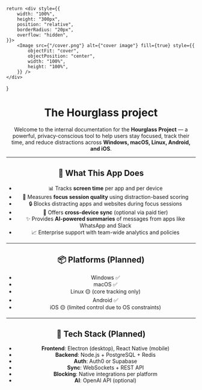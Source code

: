     return <div style={{
        width: "100%",
        height: "300px",
        position: "relative",
        borderRadius: "20px",
        overflow: "hidden",
    }}>
        <Image src={"/cover.png"} alt={"cover image"} fill={true} style={{
            objectFit: "cover",
            objectPosition: "center",
            width: "100%",
            height: "100%",
        }} />
    </div>
}

<Header />

# The Hourglass project
Welcome to the internal documentation for the **Hourglass Project** — a powerful, privacy-conscious tool to help users stay focused, track their time, and reduce distractions across **Windows, macOS, Linux, Android, and iOS**.

---

## 🚀 What This App Does

- 📊 Tracks **screen time** per app and per device
- 🧠 Measures **focus session quality** using distraction-based scoring
- 🔒 Blocks distracting apps and websites during focus sessions
- 🔄 Offers **cross-device sync** (optional via paid tier)
- ✨ Provides **AI-powered summaries** of messages from apps like WhatsApp and Slack
- 📈 Enterprise support with team-wide analytics and policies

---

## 📦 Platforms (Planned)

- Windows ✅
- macOS ✅
- Linux 🟡 (core tracking only)
- Android ✅
- iOS 🟡 (limited control due to OS constraints)

---

## 🧱 Tech Stack (Planned)

- **Frontend**: Electron (desktop), React Native (mobile)
- **Backend**: Node.js + PostgreSQL + Redis
- **Auth**: Auth0 or Supabase
- **Sync**: WebSockets + REST API
- **Blocking**: Native integrations per platform
- **AI**: OpenAI API (optional)

